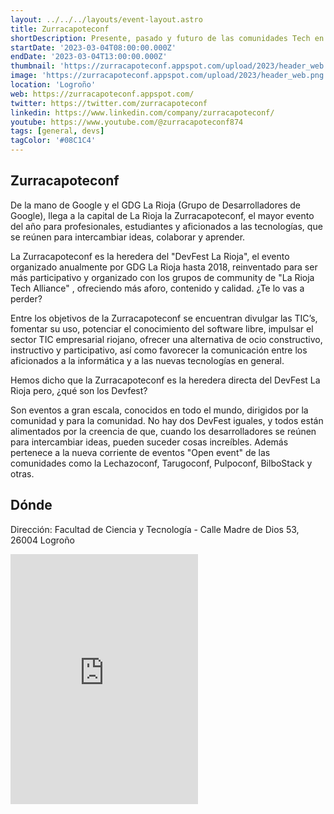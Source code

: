 ```yaml
---
layout: ../../../layouts/event-layout.astro
title: Zurracapoteconf
shortDescription: Presente, pasado y futuro de las comunidades Tech en La Rioja, conectadas con el mundo
startDate: '2023-03-04T08:00:00.000Z'
endDate: '2023-03-04T13:00:00.000Z'
thumbnail: 'https://zurracapoteconf.appspot.com/upload/2023/header_web.png'
image: 'https://zurracapoteconf.appspot.com/upload/2023/header_web.png'
location: 'Logroño'
web: https://zurracapoteconf.appspot.com/
twitter: https://twitter.com/zurracapoteconf
linkedin: https://www.linkedin.com/company/zurracapoteconf/
youtube: https://www.youtube.com/@zurracapoteconf874
tags: [general, devs]
tagColor: '#08C1C4'
---
```


## Zurracapoteconf

De la mano de Google y el GDG La Rioja (Grupo de Desarrolladores de Google), llega a la capital de La Rioja la Zurracapoteconf, el mayor evento del año para profesionales, estudiantes y aficionados a las tecnologías, que se reúnen para intercambiar ideas, colaborar y aprender.

La Zurracapoteconf es la heredera del "DevFest La Rioja", el evento organizado anualmente por GDG La Rioja hasta 2018, reinventado para ser más participativo y organizado con los grupos de community de "La Rioja Tech Alliance" , ofreciendo más aforo, contenido y calidad. ¿Te lo vas a perder?

Entre los objetivos de la Zurracapoteconf se encuentran divulgar las TIC’s, fomentar su uso, potenciar el conocimiento del software libre, impulsar el sector TIC empresarial riojano, ofrecer una alternativa de ocio constructivo, instructivo y participativo, así como favorecer la comunicación entre los aficionados a la informática y a las nuevas tecnologías en general.

Hemos dicho que la Zurracapoteconf es la heredera directa del DevFest La Rioja pero, ¿qué son los Devfest?

Son eventos a gran escala, conocidos en todo el mundo, dirigidos por la comunidad y para la comunidad. No hay dos DevFest iguales, y todos están alimentados por la creencia de que, cuando los desarrolladores se reúnen para intercambiar ideas, pueden suceder cosas increíbles. Además pertenece a la nueva corriente de eventos "Open event" de las comunidades como la Lechazoconf, Tarugoconf, Pulpoconf, BilboStack y otras.

## Dónde

Dirección: Facultad de Ciencia y Tecnología - Calle Madre de Dios 53, 26004 Logroño


<iframe className="w-full" height="400px" style="border:none;overflow:hidden" marginheight="0" marginwidth="0" aria-label="Facultad de Ciencia y Tecnología - Calle Madre de Dios 53, 26004 Logroño" class="sek-lazy-loaded" src="https://www.google.com/maps/embed?pb=!1m18!1m12!1m3!1d2943.168590421647!2d-2.425121383825595!3d42.46670293635136!2m3!1f0!2f0!3f0!3m2!1i1024!2i768!4f13.1!3m3!1m2!1s0xd5aab0ad3c44799%3A0xd86e5db5e59ce6fb!2sFacultad%20de%20Ciencia%20y%20Tecnolog%C3%ADa!5e0!3m2!1ses!2ses!4v1676442303556!5m2!1ses!2ses"></iframe>
